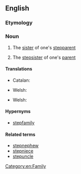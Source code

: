 {{also|step-aunt}}
==English==

===Etymology===
{{prefix|en|step|aunt}}

===Noun===
{{en-noun}}

# {{lb|en|rare}} The [[sister]] of one's [[stepparent]]
# {{lb|en|rare}} The [[stepsister]] of one's [[parent]]

====Translations====
{{trans-top|sister of a stepparent}}
* Catalan: {{t+|ca|tiastra|f}}
{{trans-mid}}
* Welsh: {{t|cy|llysfodryb|f}}
{{trans-bottom}}

{{trans-top|stepsister of a parent}}
{{trans-mid}}
* Welsh: {{t|cy|llysfodryb|f}}
{{trans-bottom}}

====Hypernyms====
* [[stepfamily]]

====Related terms====
* [[stepnephew]]
* [[stepniece]]
* [[stepuncle]]
[[Category:en:Family]]